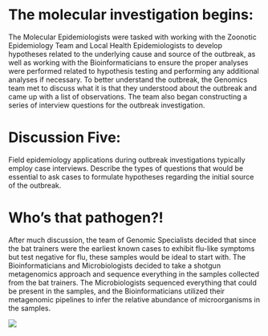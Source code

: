 # The molecular investigation begins:

The Molecular Epidemiologists were tasked with working with the Zoonotic Epidemiology Team and Local Health Epidemiologists to develop hypotheses related to the underlying cause and source of the outbreak, as well as working with the Bioinformaticians to ensure the proper analyses were performed related to hypothesis testing and performing any additional analyses if necessary. To better understand the outbreak, the Genomics team met to discuss what it is that they understood about the outbreak and came up with a list of observations. The team also began constructing a series of interview questions for the outbreak investigation.

# Discussion Five:

Field epidemiology applications during outbreak investigations typically employ case interviews. Describe the types of questions that would be essential to ask cases to formulate hypotheses regarding the initial source of the outbreak.

# Who’s that pathogen?!

After much discussion, the team of Genomic Specialists decided that since the bat trainers were the earliest known cases to exhibit flu-like symptoms but test negative for flu, these samples would be ideal to start with. The Bioinformaticians and Microbiologists decided to take a shotgun metagenomics approach and sequence everything in the samples collected from the bat trainers. The Microbiologists sequenced everything that could be present in the samples, and the Bioinformaticians utilized their metagenomic pipelines to infer the relative abundance of microorganisms in the samples.

![](../images/relabundance_1.jpg)
